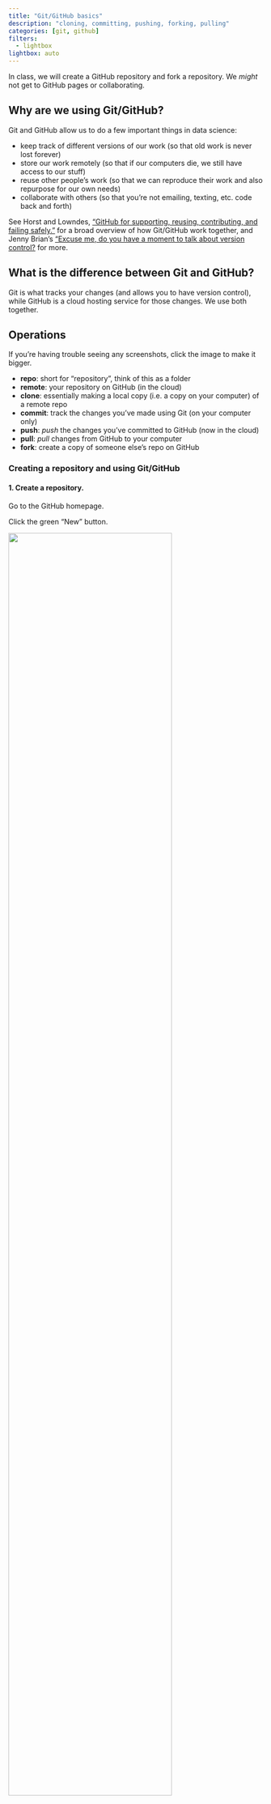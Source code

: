 ```yaml
---
title: "Git/GitHub basics"
description: "cloning, committing, pushing, forking, pulling"
categories: [git, github]
filters:
  - lightbox
lightbox: auto
---
```


:::{.callout-note}
In class, we will create a GitHub repository and fork a repository. We _might_ not get to GitHub pages or collaborating.
:::

## Why are we using Git/GitHub?

Git and GitHub allow us to do a few important things in data science:

- keep track of different versions of our work (so that old work is never lost forever)  
- store our work remotely (so that if our computers die, we still have access to our stuff)  
- reuse other people's work (so that we can reproduce their work and also repurpose for our own needs)  
- collaborate with others (so that you're not emailing, texting, etc. code back and forth)  

See Horst and Lowndes, ["GitHub for supporting, reusing, contributing, and failing safely."](https://openscapes.org/blog/2022-05-27-github-illustrated-series/) for a broad overview of how Git/GitHub work together, and Jenny Brian's ["Excuse me, do you have a moment to talk about version control?](https://peerj.com/preprints/3159v2/) for more.

## What is the difference between Git and GitHub?

Git is what tracks your changes (and allows you to have version control), while GitHub is a cloud hosting service for those changes. We use both together.  

## Operations

:::{.callout-tip}
If you're having trouble seeing any screenshots, click the image to make it bigger.
:::

:::{.callout-note title="Definitions"}
- **repo**: short for "repository", think of this as a folder  
- **remote**: your repository on GitHub (in the cloud)  
- **clone**: essentially making a local copy (i.e. a copy on your computer) of a remote repo  
- **commit**: track the changes you've made using Git (on your computer only)  
- **push**: _push_ the changes you've committed to GitHub (now in the cloud)  
- **pull**: _pull_ changes from GitHub to your computer  
- **fork**: create a copy of someone else's repo on GitHub
:::

### Creating a repository and using Git/GitHub

#### 1. Create a repository.

Go to the GitHub homepage.  

Click the green "New" button.

![](/resources/images/github/01_creating-new-repo.png){width=80%}

#### 2. Fill information about your new repository.

This includes the name, a description, whether it is public or private (keep your repository public for now).  

Additionally, **initialize your repository with a README.** It is very important to start your remote repository with a file, and GitHub does it for you by creating a file called `README.md`.  

A `README` file describes what is in the whole repository (code, data, etc). See the [README resource](https://spring-2025.envs-193ds.com/resources/writing-a-readme) for more details about what it is, but for now remember to **always initialize your repository with a README.**

![](/resources/images/github/02_filling-in-info.png){width=80%}

#### 3. Clone your repo to your computer. 

When you are **"cloning"**, you are essentially making a local copy (i.e. on your computer) of your remote.  

Do this by clicking the green "Code" button and copying the url that shows up.  

![](/resources/images/github/03_copying-url-to-clone.png){width=80%}

Then, create a new project in RStudio.  

Select "Version Control".

![](/resources/images/github/04_creating-new-proj.png){width=80%}

Then, select "Git".

![](/resources/images/github/05_creating-new-proj-git.png){width=80%}

Paste the clone url into the first box.  

Keep your cursor in that box, then hit the Tab key. The new project directory name should automatically fill in.  

![](/resources/images/github/06_cloning-url.png){width=80%}

:::{.callout-warning}
#### Directory names
It is **very important** that your remote and local repositories have the _same name_. The easiest way to ensure this is by not typing anything into the second box. Paste the url into the first box, then hit Tab.
:::

Then, select the folder on your computer where you are keeping all your repositories for Git/GitHub. If you created a folder called "Git" or "GitHub" in your root directory, use that folder. This is something that you only have to do once; for each subsequent repo you clone from GitHub, the file path will be automatically filled in.  

After you have created your repository, a new RStudio window will open.  

Verify that the clone has worked by seeing that you have:  

- a project (should be the same as the directory name)  
- the "Git" tab  
- a `.gitignore` file (a file that tells git which files to ignore when tracking changes)  

![](/resources/images/github/07_after-cloning.png){width=80%}

#### 4. Make changes to your repository.

Create a new Quarto document.  

Type in some code.  

Save your document.  

Open up the Git tab in the top right. You should see your new `.qmd` file along with any other new files (the `.gitignore` and the `.Rproj` file.).  

![](/resources/images/github/08_making-changes.png){width=80%}

#### 5. Commit your changes.

In the Status column, you will see two yellow question marks. This means that the files are new, and git isn't tracking them yet.  

Check the boxes next to each file, which turns the two yellow question marks to a green "A" for "added".  

Click "Commit". A new screen will pop up that looks like this: 

![](/resources/images/github/10_writing-commit-message.png){width=80%}

If you click through each file in the top left pane, you will see the changes to the file in the lower pane.  

The top right pane is where your commit message goes. 

[Commit messages accompany each git commit and push. They should describe the changes to the file since the last version. They're best as short phrases describing the changes. For a first commit/push, you could just write something like "initial commit", as in the example.]{.aside}

Write a commit message, then hit "Commit".  

You should see a window that shows your commit message and a summary of the file changes.  

![](/resources/images/github/11_committing-done.png){width=80%}

Congratulations! Your files are now being tracked by git.

#### 6. Push your changes.

Your file is now being tracked, but it's not on GitHub yet.  

To get your files on GitHub, **push** the commit. To do this, click the "Push" button. You should see a window that looks like this:

![](/resources/images/github/12_pushing-done.png){width=80%}

Double check that your push to GitHub by looking back at your remote. Refresh the repository page.  

You should see your new files in the repository, and your commit message showing up next to the files that you changed. 

![](/resources/images/github/13_remote-after-pushing.png){width=80%}

Congratulations! Your files are now on GitHub.  

#### 7. Make more changes.

Version control only works if you actually use it. That means you should commit and push with each change you make. The frequency of committing/pushing you do depends on you. Some people are totally commit-happy and commit/push with every chunk of code they write; you might find it more reasonable to commit/push after each coding session.  

Every time you make a change, your modified file will show up in the "Git" tab with a blue M for "modified". The process for changes is the same as for new files:  

- Click the check box,  
- hit "Commit",  
- fill in a commit message,  
- commit,  
- then push.  

In the commit window, you'll see any modified files with changes highlighted in green, as before.

![](/resources/images/github/14_committing-new-changes.png){width=80%}

### Forking

**Forking** is the process by which you can copy and reuse another person's code. Imagine having a meal with someone else, and using your fork to take something from the other person's plate. You can then do whatever you want with the food you've taken: eat it, mix it with other things, etc. This is the idea behind forking.  

#### 1. Navigate to the repository you want to fork.

You should see a button to "Fork" in the top right.

![](/resources/images/github/27_forking.png){width=80%}

#### 2. Create the fork

Click "Fork". You'll be led to a screen to "Create a new fork".  

You can rename the repo if you want, or write a new description. You'll also copy the `main` branch.

![](/resources/images/github/28_forking-screen.png){width=80%}

You will have to wait for a bit.  

Once it's done, you should see a screen that looks like a normal repo with some indications that you have forked someone else's repo:

- under the repo name, you will see "forked from" another repo.  
- a message saying "This branch is up to date with..."  

![](/resources/images/github/30_forking-success.png){width=80%}

#### 3. Clone the repo.

This is the same process as cloning your own repo.  

Click the green "Code" button and copy the url that shows up.  

Then, create a new project in RStudio.  

Select "Version Control".  

Paste the url you copied and hit tab.  

Make sure that you are creating a project as a subdirectory of your git/github folder.

![](/resources/images/github/31_forking-rstudio.png){width=80%}

#### 4. Work in the repo.

This is the same as working in your own repo: write code, make changes, commit and push them.  

Your changes will only be saved to your forked repo, not to the original repo. Thus, you are reusing people's code and writing new code without overwriting their work.  

#### 5. Incorporate upstream changes (if there are any)

The original repo is "upstream" of your fork. Sometimes, there are upstream changes to the original repo that you want to incorporate into your fork.  

If there are upstream changes you want to have in your fork, then sync your fork by hitting the "Sync fork" button.  

![](/resources/images/github/36_sync-fork.png){width=80%}

These changes will now be in your remote, but not in your local.  

Go back to RStudio and open the Git tab. Click "Pull" to get the changes into your computer.

![](/resources/images/github/51_rstudio-pull.png){width=80%}


### Using GitHub Pages to display rendered .html output

:::{.callout-tip}
For the rest of the assignments in this class (Homework 3, choose your own assignment (generative art and advanced data visualization), and final), you will submit a link to your rendered .html document on a GitHub repository.  

Be sure you are comfortable with doing this! Please ask for help if you are not!
:::

#### Set up

Make sure your Quarto document is set to render to .html.  

You can change this in the YAML (the part of the document at the very beginning between two sets of three dashes `---`). The YAML line is: `format: html`.

#### 1. Render your document.

When you render your Quarto document, you should see the rendered output pop up in the viewer pane (the bottom right).  

You should also see new files show up in the Git pane: the `.html` version of your Quarto document, and a folder ending in `_files/` that has all the related code for the `.html` file.

![](/resources/images/github/15_rendering.png){width=80%}

When you click the checkbox for the `_files/` folder, you will see a bunch of new files being added. This is normal!

![](/resources/images/github/16_rendering-files.png){width=80%}

#### 2. Commit and push these files.

Same as above: write a brief commit message.

![](/resources/images/github/17_committing-rendered-files.png){width=80%}

#### 3. Set up GitHub pages in your remote.

Navigate to Settings > Pages in your GitHub repo.  

Under "Build and deployment", choose the main branch in the root folder to enable GitHub pages.  

![](/resources/images/github/19_choosing-main.png){width=80%}

Hit "Save". If successful, you should see a blue banner at the top: "GitHub Pages source saved".

![](/resources/images/github/20_successful-github-pages-selection.png){width=80%}

:::{.callout-note}
If you are making a website, this step will be slightly different in that you'll choose a different folder when setting up GitHub Pages. Be sure to follow Sam's instructions!
:::

Back in the main page for your repo, you'll see two new icons: a yellow dot next to your most recent commit, and a "Deployment" section on the right with "github-pages" in it.  

![](/resources/images/github/21_new-github-pages-icons.png){width=80%}

Eventually, these will turn green, meaning that your GitHub pages set up is complete.

#### 4. Look at your deployment.

Click on the github-pages link under "Deployment".  

You should see a screen that has the url to your page and the most recent commit message as a deployment message.

![](/resources/images/github/23_github-pages-deployments.png){width=80%}

Make a note of the url. It should be something along the lines of your-github-username.github.io/your-repository-name.  

Click on the url. It should take you to a pretty bare page: 

![](/resources/images/github/24_github-pages-url.png){width=80%}

This is the rendered version of your README.  

#### 5. Find the url for your rendered `.html`.

Every rendered document in your repository is now accessible to anyone with the url to your GitHub pages. This means that you can share your rendered output without a file, just a link.  

The link to your repo on GitHub pages is _different_ from your repo on GitHub. This is the usual naming scheme:  

![](/resources/images/github/24b_github-pages-url-explained.png){width=80%}

::: {style="font-size: 90%; color: #787878;"}
Image from Halina Do-Linh, Camila Vargas Poulsen, Samantha Csik, Daphne Virlar-Knight. 2023. coreR Course. NCEAS Learning Hub.
:::

But first, you need to find your file.  

Rendered document urls take the form: your-github-username.github.io/your-repository-name/[whatever folders the file is in]/the-file-name.html.  

In this example, the url for the rendered .html is https://an-bui.github.io/new-repository/test-document.html. This means that `test-document.html` is in the root folder (i.e. is not in any subfolders) in `new-repository`.  

![](/resources/images/github/25_rendered-doc-url.png){width=80%}

Navigate to that url. You should see your rendered document as a webpage!

![](/resources/images/github/26_rendered-doc-pages.png){width=80%}

:::{.callout-warning title="Do not fall for `localhost`!"}
When you first render your document, you can open it up in a browser. It will _look_ like a webpage, but the "url" will include something like `localhost:`. This is not a real url! It is temporary and not shareable. If you're unsure you're looking at the right thing, check the url. If it looks like an actual url, then you have it right.
:::

#### 6. Save your url somewhere.

The best way to do this is to put a link somewhere in the README of your repo. For example, the README for [this example repo](https://github.com/an-bui/new-repository) includes the url to the rendered `.html`. 





### Browsing your remote repo 

GitHub allows you to easily browse the history of your repository. Think of this as time travel!

#### 1. Find your commit history

Each commit/push you make to your repo gets stored in your commit history. The commit history is a list of all the commits you've made.  

Find your commit history in your repo. It should look like an arrow in a circle with the number of commits you've made. Click this.

![](/resources/images/github/44_look-at-commit-history.png){width=80%}

#### 2. Browse your commit history

You can see the list of all commits you've made.  

To see the details of a particular commit, click on the commit message.

This will lead you to a screen that displays the old verson on the left and what was added in that particular commit on the right.

![](/resources/images/github/46_looking-at-changes.png){width=80%}

#### 3. Browse your repository

Back in the commit history, you have the option to browse your repository at the time of that commit (!!!).

![](/resources/images/github/47_option-to-browse.png){width=80%}

If you click the `<>` button, it will take you back to the repository at the time of that commit. You can navigate the same way you would in a regular repository. 


![](/resources/images/github/48_browsing.png){width=80%}

The url with the long code at the end indicates that you are browsing an old version of your repo. 

:::{.callout-note title="GitHub for failing safely"}
The time travel aspect of GitHub is one of the best reasons to use GitHub. If you are committing/pushing your changes regularly, you will have each version of your repository saved in the cloud. These versions are all easily browsable. If you've deleted something and you decide you want it back, then _you can go back and get it._ Nothing is gone forever, and that's a good thing when you're changing your code, working with others, and adding more to your work.
:::

### Collaborating

Another powerful way to use GitHub is to work with other people. You can add collaborators to a repository and they can commit/push changes just like you can, and you can pull each others changes to your respective computers.  

:::{.callout-tip}
#### Working together

GitHub is a powerful tool to collaborate, but it doesn't replace good communication with collaborators. When working with someone else in the same repo, be sure to communicate with each other about what you're doing, what part of the document you're going to be working in, etc. This requires you to actually reach out and contact them - so do it!
:::

#### 1. Add collaborators to your repo.

In your GitHub repo, navigate to Settings > Collaborators.

![](/resources/images/github/38_adding-collaborators-page.png){width=80%}

Find your collaborator by searching for their GitHub username.  

Select their username.  

![](/resources/images/github/39_selecting-a-collaborator.png){width=80%}

Hit the green "Add ... to this repository" button.  

If successful, you should see the other person listed as a collaborator and a blue banner that says "... has been added as a collaborator on this repository.".

![](/resources/images/github/41_add-collaborator-success.png){width=80%}

#### 2. For the collaborators

You will receive an email with an invitation to the repo. Accept the invitation.  

You should then see something like "you have push access to this repository". That means you can work out of this repo and commit/push changes as though it was your own.  

Clone this repo to your computer.  

#### 3. Make changes, commit, push.  

Same as above!

#### 4. View changes to the repo.

When your collaborator has made changes in the repo, you will see them on the remote.

![](/resources/images/github/49_remote-collaborator-changes.png){width=80%}

You can also see the history of changes by clicking the "Commits" button.

![](/resources/images/github/50_remote-collaborator-commits.png){width=80%}

#### 5. Incorporate changes

You and your collaborator will be working out of the same repo. That means that you can **pull** each others' changes to your respective computers.  

:::{.callout-tip}
#### Pulling best practice

When collaborating with others, it is best practice to **pull** often. If you're starting up a coding session, pull any changes. Before you commit/push changes, pull more changes.  

This prevents situations called **"merge conflicts"** which can range from easily fixable to extremely frustrating. See a guide to navigating merge conflicts [here](https://learning.nceas.ucsb.edu/2023-04-coreR/session_10.html#merge-conflicts).  

One easy way to avoid merge conflicts is to make sure that you and your collaborator are working on different parts of the document, or on different documents entirely. Once you're both done with your respective parts, incorporate everything into one document.
:::

Pull changes by hitting "Pull" in the Git tab.

![](/resources/images/github/51_rstudio-pull.png){width=80%}

A window should pop up with a summary of changes, additions, deletions, etc. that you are pulling from the remote.  

![](/resources/images/github/52_pull-window.png){width=80%}

You will then see the changes on your computer!

![](/resources/images/github/53_new-changes-on-computer.png){width=80%}

You can keep working in your document as usual. You can also edit your collaborator's work. For example, maybe you needed to add some comments to the code to annotate it, or maybe you need to change one of their functions to something new. Whatever it might be, be sure to continue communicating with your collaborators so that everyone is on the same page.
